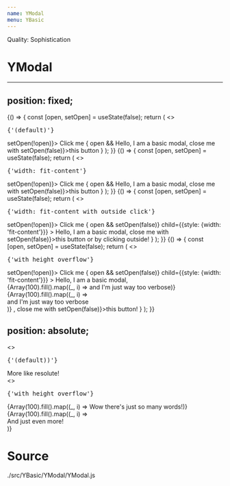 ```yaml
---
name: YModal
menu: YBasic
---
```



Quality: Sophistication

# YModal
---

## position: fixed;

<Playground>
	<FunctionChild>
		{() => {
			const [open, setOpen] = useState(false);
			return (
			<>
				<pre style={{margin: 0}}>{'(default)'}</pre>
				<YButtonPrimary onClick={() => setOpen(!open)}>
					Click me
				</YButtonPrimary>
				{
					open &&
					<YModal>
						Hello, I am a basic modal, close me with <YButtonPrimary onClick={() => setOpen(false)}>this button</YButtonPrimary>
					</YModal>
				}
			</>
			);
		}}
	</FunctionChild>
</Playground>

<Playground>
	<FunctionChild>
		{() => {
			const [open, setOpen] = useState(false);
			return (
			<>
			<pre style={{margin: 0}}>{'width: fit-content'}</pre>
				<YButtonPrimary onClick={() => setOpen(!open)}>
					Click me
				</YButtonPrimary>
				{
					open &&
					<YModal child={{style: {width: 'fit-content'}}}>
						Hello, I am a basic modal, close me with <YButtonPrimary onClick={() => setOpen(false)}>this button</YButtonPrimary>
					</YModal>
				}
			</>
			);
		}}
	</FunctionChild>
</Playground>

<Playground>
	<FunctionChild>
		{() => {
			const [open, setOpen] = useState(false);
			return (
			<>
				<pre style={{margin: 0}}>{'width: fit-content with outside click'}</pre>
				<YButtonPrimary onClick={() => setOpen(!open)}>
					Click me
				</YButtonPrimary>
				{
					open &&
					<YModal
						onOutsideClick={() => setOpen(false)}
						child={{style: {width: 'fit-content'}}}
					>
						Hello, I am a basic modal, close me with <YButtonPrimary onClick={() => setOpen(false)}>this button</YButtonPrimary> or by clicking outside!
					</YModal>
				}
			</>
			);
		}}
	</FunctionChild>
</Playground>

<Playground>
	<FunctionChild>
		{() => {
			const [open, setOpen] = useState(false);
			return (
			<>
				<pre style={{margin: 0}}>{'with height overflow'}</pre>
				<YButtonPrimary onClick={() => setOpen(!open)}>
					Click me
				</YButtonPrimary>
				{
					open &&
					<YModal
						onOutsideClick={() => setOpen(false)}
						child={{style: {width: 'fit-content'}}}
					>
						Hello, I am a basic modal,
						<div>
							{Array(100).fill().map((_, i) => <span key={'key'+i}>and I'm just way too verbose</span>)}
						</div>
						{Array(100).fill().map((_, i) => <div key={'key'+i}>and I'm just way too verbose</div>)}
						, close me with
						<YButtonPrimary onClick={() => setOpen(false)}>this button!</YButtonPrimary>
					</YModal>
				}
			</>
			);
		}}
	</FunctionChild>
</Playground>

## position: absolute;
<Playground>
	<>
	<pre style={{margin: 0}}>{'(default))'}</pre>
	<div style={{position: 'relative', height: '400px'}}>
		<YModal
		style={{
			position: 'absolute',
			zIndex: 'unset'
		}}>More like resolute!</YModal>
	</div>
	</>
</Playground>

<Playground>
	<>
	<pre style={{margin: 0}}>{'with height overflow'}</pre>
	<div style={{position: 'relative', height: '400px'}}>
		<YModal
		style={{
		position: 'absolute',
		zIndex: 'unset'
		}}>
			<div>
				{Array(100).fill().map((_, i) => <span key={'key'+i}>Wow there's just so many words!</span>)}
			</div>
			{Array(100).fill().map((_, i) => <div key={'key'+i}>And just even more!</div>)}
			</YModal>
	</div>
	</>
</Playground>

# Source
./src/YBasic/YModal/YModal.js
<SourceDisplay source={source} />